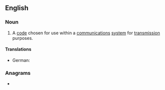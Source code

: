 ==English==
{{wikipedia}}

===Noun===
{{en-noun}}

# A [[code]] chosen for use within a [[communications]] [[system]] for [[transmission]] purposes.

====Translations====
{{trans-top|code}}
* German: {{t|de|Leitungscode|m}}
{{trans-mid}}
{{trans-bottom}}

===Anagrams===
* {{anagrams|en|a=cdeeilno|codeline}}